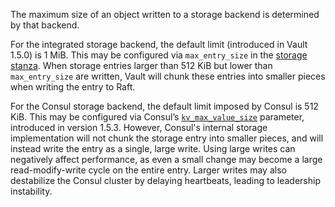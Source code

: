 The maximum size of an object written to a storage backend is determined
by that backend.

For the integrated storage backend, the default limit (introduced in
Vault 1.5.0) is 1 MiB. This may be configured via `max_entry_size` in
the [storage stanza](/vault/docs/configuration/storage/raft#max_entry_size).
When storage entries larger than 512 KiB but lower than `max_entry_size` are
written, Vault will chunk these entries into smaller pieces when writing the
entry to Raft.

For the Consul storage backend, the default limit imposed by Consul is
512 KiB. This may be configured via Consul’s
[`kv_max_value_size`](/consul/docs/agent/config/config-files#kv_max_value_size)
parameter, introduced in version 1.5.3. However, Consul's internal storage
implementation will not chunk the storage entry into smaller pieces, and will
instead write the entry as a single, large write. Using large writes can
negatively affect performance, as even a small change may become a large
read-modify-write cycle on the entire entry. Larger writes may also destabilize
the Consul cluster by delaying heartbeats, leading to leadership instability.
